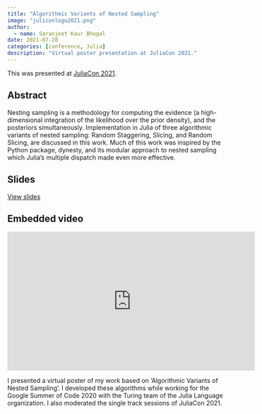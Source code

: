 ```yaml
---
title: "Algorithmic Variants of Nested Sampling"
image: "juliconlogo2021.png"
author: 
  - name: Saranjeet Kaur Bhogal
date: 2021-07-28
categories: [conference, Julia]
description: "Virtual poster presentation at JuliaCon 2021."
---
```


This was presented at [JuliaCon 2021](https://juliacon.org/2021/).

## Abstract

Nesting sampling is a methodology for computing the evidence (a high-dimensional integration of the likelihood over the prior density), and the posteriors simultaneously. Implementation in Julia of three algorithmic variants of nested sampling: Random Staggering, Slicing, and Random Slicing, are discussed in this work. Much of this work was inspired by the Python package, dynesty, and its modular approach to nested sampling which Julia’s multiple dispatch made even more effective.

## Slides
[View slides](https://github.com/SaranjeetKaur/Juliacon2021_Slides_Virtual_Poster)

## Embedded video
<iframe width="560" height="315" src="https://www.youtube.com/embed/Q7SYF3wbXwk?si=8JU2zuHqQo16GHse" title="YouTube video player" frameborder="0" allow="accelerometer; autoplay; clipboard-write; encrypted-media; gyroscope; picture-in-picture; web-share" referrerpolicy="strict-origin-when-cross-origin" allowfullscreen></iframe>

I presented a virtual poster of my work based on ‘Algorithmic Variants of Nested Sampling’. I developed these algorithms while working for the Google Summer of Code 2020 with the Turing team of the Julia Language organization. I also moderated the single track sessions of JuliaCon 2021. 
